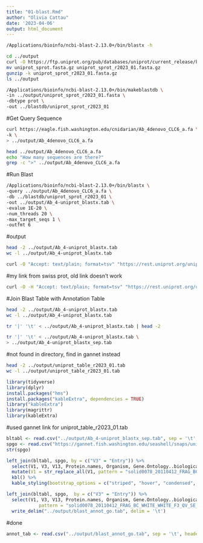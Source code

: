```yaml
---
title: "01-blast.Rmd"
author: "Olivia Cattau"
date: '2023-04-06'
output: html_document
---
```


```bash
/Applications/bioinfo/ncbi-blast-2.13.0+/bin/blastx -h
```

```bash
cd ../output
curl -O https://ftp.uniprot.org/pub/databases/uniprot/current_release/knowledgebase/complete/uniprot_sprot.fasta.gz
mv uniprot_sprot.fasta.gz uniprot_sprot_r2023_01.fasta.gz
gunzip -k uniprot_sprot_r2023_01.fasta.gz
ls ../output
```

```bash
/Applications/bioinfo/ncbi-blast-2.13.0+/bin/makeblastdb \
-in ../output/uniprot_sprot_r2023_01.fasta \
-dbtype prot \
-out ../blastdb/uniprot_sprot_r2023_01
```

#Get Query Sequence
```bash
curl https://eagle.fish.washington.edu/cnidarian/Ab_4denovo_CLC6_a.fa \
-k \
> ../output/Ab_4denovo_CLC6_a.fa
```

```bash
head ../output/Ab_4denovo_CLC6_a.fa
echo "How many sequences are there?"
grep -c ">" ../output/Ab_4denovo_CLC6_a.fa
```


#Run Blast 
```bash
/Applications/bioinfo/ncbi-blast-2.13.0+/bin/blastx \
-query ../output/Ab_4denovo_CLC6_a.fa \
-db ../blastdb/uniprot_sprot_r2023_01 \
-out ../output/Ab_4-uniprot_blastx.tab \
-evalue 1E-20 \
-num_threads 20 \
-max_target_seqs 1 \
-outfmt 6
```

#output
```bash
head -2 ../output/Ab_4-uniprot_blastx.tab
wc -l ../output/Ab_4-uniprot_blastx.tab
```

```bash
curl -O "Accept: text/plain; format=tsv" "https://rest.uniprot.org/uniprotkb/search?query=reviewed:true+AND+organism_id:9606"
```

#my link from swiss prot, old link doesn't work
```bash
curl -O -H "Accept: text/plain; format=tsv" "https://rest.uniprot.org/uniprotkb/stream?compressed=true&format=fasta&query=%28%2A%29%20AND%20%28reviewed%3Atrue%29"
```

#Join Blast Table with Annotation Table
```bash
head -2 ../output/Ab_4-uniprot_blastx.tab
wc -l ../output/Ab_4-uniprot_blastx.tab
```

```bash
tr '|' '\t' < ../output/Ab_4-uniprot_blastx.tab | head -2
```

```bash
tr '|' '\t' < ../output/Ab_4-uniprot_blastx.tab \
> ../output/Ab_4-uniprot_blastx_sep.tab
```


#not found in directory, find in gannet instead
```bash
head -2 ../output/uniprot_table_r2023_01.tab
wc -l ../output/uniprot_table_r2023_01.tab
```

```r
library(tidyverse)
library(dplyr)
install.packages("hms")
install.packages("kableExtra", dependencies = TRUE)
library("kableExtra")
library(magrittr)
library(kableExtra)
```

#used gannet link for uniprot_table_r2023_01.tab
```r
bltabl <- read.csv("../output/Ab_4-uniprot_blastx_sep.tab", sep = '\t', header = FALSE)
spgo <- read.csv("https://gannet.fish.washington.edu/seashell/snaps/uniprot_table_r2023_01.tab", sep = '\t', header = TRUE)
str(spgo)
```

```r
left_join(bltabl, spgo, by = c("V3" = "Entry")) %>%
  select(V1, V3, V13, Protein.names, Organism, Gene.Ontology..biological.process., Gene.Ontology.IDs) %>%
  mutate(V1 = str_replace_all(V1, pattern = "solid0078_20110412_FRAG_BC_WHITE_WHITE_F3_QV_SE_trimmed", replacement = "Ab")) %>%
  kbl() %>%
  kable_styling(bootstrap_options = c("striped", "hover", "condensed", "responsive"))
```


```r
left_join(bltabl, spgo,  by = c("V3" = "Entry")) %>%
  select(V1, V3, V13, Protein.names, Organism, Gene.Ontology..biological.process., Gene.Ontology.IDs) %>% mutate(V1 = str_replace_all(V1, 
            pattern = "solid0078_20110412_FRAG_BC_WHITE_WHITE_F3_QV_SE_trimmed", replacement = "Ab")) %>%
  write_delim("../output/blast_annot_go.tab", delim = '\t')
```

#done
```r
annot_tab <- read.csv("../output/blast_annot_go.tab", sep = '\t', header = TRUE)
```
